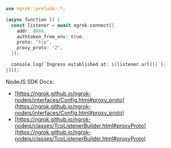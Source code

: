 ```rust
use ngrok::prelude::*;

(async function () {
  const listener = await ngrok.connect({
    addr: 8080,
    authtoken_from_env: true,
    proto: "tcp",
    proxy_proto: "2",
  });

  console.log(`Ingress established at: ${listener.url()}`);
})();
```

NodeJS SDK Docs:

- [https://ngrok.github.io/ngrok-nodejs/interfaces/Config.html#proxy_proto](https://ngrok.github.io/ngrok-nodejs/interfaces/Config.html#proxy_proto)
- [https://ngrok.github.io/ngrok-nodejs/classes/TcpListenerBuilder.html#proxyProto](https://ngrok.github.io/ngrok-nodejs/classes/TcpListenerBuilder.html#proxyProto)
